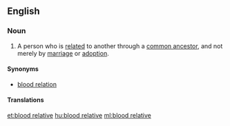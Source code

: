==English==

===Noun===
{{en-noun|head=[[blood]] [[relative]]}}
# A person who is [[related]] to another through a [[common ancestor]], and not merely by [[marriage]] or [[adoption]].

====Synonyms====
* [[blood relation]]



====Translations====
{{trans-see|blood relation}}

[[et:blood relative]]
[[hu:blood relative]]
[[ml:blood relative]]